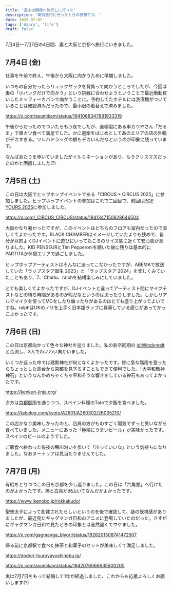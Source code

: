```yaml
---
title: '週末は関西へ旅行しに行った'
description: '関西旅行に行ったときの感想です。'
date: 2025-07-07
tags: ['diary', 'life']
draft: false
---
```


7月4日〜7月7日の4日間、妻と大阪と京都へ旅行にいきました。

## 7月4日 (金)

仕事を午前で終え、午後から大阪に向かうために準備しました。

いつもの自分だったらリュックサックを背負って向かうところでしたが、今回は妻の「小バッグだけで向かう」という挑戦に合わせようということで最近衝動買いしたミッフィーカバンで向かうことに。予約してたホテルには洗濯機がついていることは確認済みだったので、最小限の着替えで済みました。

https://x.com/asumikam/status/1941068347891933319

午後からだったのでついたらもう夜でしたが、道頓堀にある串カツやさん「だるま」で串カツ食べて満足でした。かに道楽をはじめとしてあのエリアの店の外観がデカすぎる。ツルハドラッグの鶴もデカいんだなというのが印象に残っています。

なんばあたりを歩いていましたがイルミネーションがあり、もうクリスマスだったのかと困惑しました(?)

## 7月5日 (土)

この日は大阪でヒップホップイベントである「CIRCUS × CIRCUS 2025」に参加しました。ヒップホップイベントの参加はこれで二回目で、前回は[POP YOURS 2025](https://popyours.jp/m2025)に参加しました。

https://x.com/_CIRCUS_CIRCUS/status/1941347150828646504

大阪かなり暑かったですが、このイベントはどちらのフロアも室内だったので涼しくてよかったです。BLACK CHAMBERはイメージしていたよりも狭めで、自分が以前よくDJイベントに遊びにいってたころのサイズ感に近くて安心感がありました。KID PENSEURとTim Pepperoniを聴いた後に残りは基本的にPARTITAか休憩エリアで過ごしました。

ヒップホップアーティストはそんなに追ってこなかったですが、ABEMAで放送していた「ラップスタア誕生 2023」と「ラップスタア 2024」を楽しくみていたこともあり、7、Charlu、ralphを結構楽しみにしていました。

とても楽しくてよかったですが、DJイベントと違ってアーティスト間にマイクテストなどの待ち時間があるのが暇だなというのは思ったりしました。しかしリアルでマイクを使ってMCをしたり煽ったりがあるのはとても盛り上がってよいですね。ralphはUKのノリを上手く日本語ラップに昇華している感じがあってかっこよかったです。

## 7月6日 (日)

この日は京都向かって色々な神社を巡りました。私の新卒同期の [id:Windymelt](https://blog.3qe.us/) と合流し、3人でわいわい向かいました。

いくつか巡った中では建勲神社が何となくよかったです。妙に急な階段を登ったらちょっとした高台から京都を見下ろすこともできて便利でした。「大平和敬神神石」というなんかめちゃくちゃ平和そうな響きをしている神石もあってよかったです。

https://kenkun-jinja.org/

夕方は[京都御所](https://kyoto-gosho.kunaicho.go.jp/)を通りつつ、スペイン料理のTatoで夕飯を食べました。

https://tabelog.com/kyoto/A2601/A260302/26035210/

この店かなり美味しかったのと、店員の方がものすごく陽気でずっと笑いながら食べていました。メニューにあった「極端にうまいビール」が美味かったです。スペインのビールのようでした。

ご飯食べ終わった後夜の鴨川沿いを歩いて「川っていいな」という気持ちになりました。なおヌートリアは見当たりませんでした。

## 7月7日 (月)

有給をとりつつこの日も京都を少し巡りました。この日は「六角堂」へ行けたのがよかったです。鳩と白鳥が沢山いてなんだかよかったです。

https://www.ikenobo.jp/rokkakudo/

聖徳太子によって創建されたらしいというのを後で確認して、謎の既視感がありましたが、最近見たギャグマンガ日和のアニメに登場していたのだった。さすがにギャグマンガ日和で見たときの印象とは全然違くてウケました。

https://x.com/gagmanga_biyori/status/1926201508741472507

帰る前に京都駅で食べた抹茶と和菓子のセットが美味しくて満足しました。

https://irodori-tsuruyayoshinobu.jp/

https://x.com/asumikam/status/1942076066635600200

実は7月7日をもって結婚して1年が経過しました、これからも応援よろしくお願いします(?)
